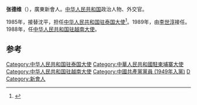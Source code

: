 '''张德维'''（{{bd|1930年||catIdx=Zhang, Dewei}}），廣東新會人。[[中华人民共和国|中华人民共和国]]政治人物、外交官。

1985年，接替沈平，担任[[中国驻泰国大使列表|中华人民共和国驻泰国大使]]<ref>{{cite web|author=中华人民共和国外交部|title=中国驻泰国历任大使|url=http://www.mfa.gov.cn/chn/pds/ziliao/wjrw/2167/2168/t9144.htm|publisher=中华人民共和国外交部|accessdate=2012-03-03}}</ref>。1989年，由[[李世淳|李世淳]]接任。1988年，任[[中国驻越南大使列表|中华人民共和国驻越南大使]]。

== 参考 ==
{{reflist}}
{{start box}}
{{s-dip}}
{{succession box|[[沈平|沈平]]|[[李世淳|李世淳]]|[[中国驻泰国大使列表|中华人民共和国驻泰国大使]]|1985年8月-1989年3月}}
{{succession box|[[沈平|沈平]]|[[李世淳|李世淳]]|[[中国驻柬埔寨大使列表|中华人民共和国驻柬埔寨大使]]|1985年3月-1989年9月}}
{{succession box|[[李世淳|李世淳]]|[[张青_(外交官)|張青]]|[[中国驻越南大使列表|中华人民共和国驻越南大使]]|1988年12月-1999年2月}}
{{end box}}
{{中国政治人物小作品}}
{{DEFAULTSORT:Zhang, Dewei}}
[[Category:中华人民共和国驻泰国大使|Category:中华人民共和国驻泰国大使]]
[[Category:中華人民共和國駐柬埔寨大使|Category:中華人民共和國駐柬埔寨大使]]
[[Category:中华人民共和国驻越南大使|Category:中华人民共和国驻越南大使]]
[[Category:中國共產黨黨員_(1949年入黨)|Category:中國共產黨黨員 (1949年入黨)]]
[[Category:張姓|D]]
[[Category:新會人|Category:新會人]]